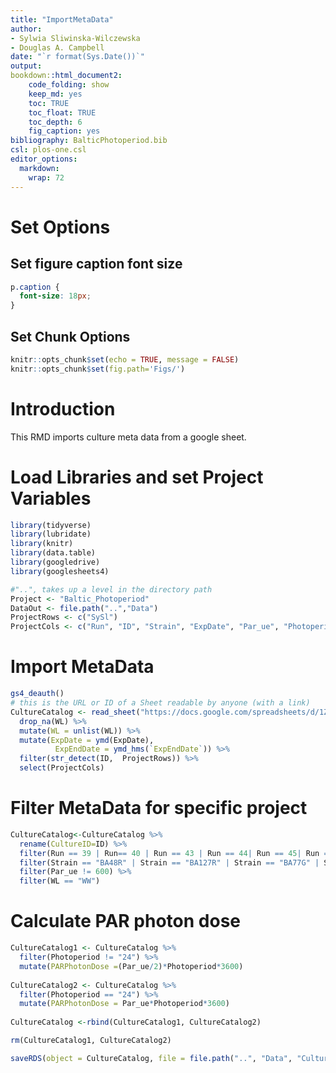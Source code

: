 ```yaml
---
title: "ImportMetaData"
author:
- Sylwia Sliwinska-Wilczewska
- Douglas A. Campbell
date: "`r format(Sys.Date())`"
output:
bookdown::html_document2:
    code_folding: show
    keep_md: yes
    toc: TRUE
    toc_float: TRUE
    toc_depth: 6
    fig_caption: yes
bibliography: BalticPhotoperiod.bib
csl: plos-one.csl
editor_options: 
  markdown: 
    wrap: 72
---
```


# Set Options

## Set figure caption font size

```css
p.caption {
  font-size: 18px;
}
```

## Set Chunk Options

```r
knitr::opts_chunk$set(echo = TRUE, message = FALSE)
knitr::opts_chunk$set(fig.path='Figs/')
```

# Introduction

This RMD imports culture meta data from a google sheet.

# Load Libraries and set Project Variables

```r
library(tidyverse)
library(lubridate)
library(knitr)
library(data.table)
library(googledrive)
library(googlesheets4)
```

```r
#"..", takes up a level in the directory path
Project <- "Baltic_Photoperiod"
DataOut <- file.path("..","Data")
ProjectRows <- c("SySl")
ProjectCols <- c("Run", "ID", "Strain", "ExpDate", "Par_ue", "Photoperiod", "MC", "Tube", "O2", "WL","LightShape", "ExpEndDate")
```

# Import MetaData 

```r
gs4_deauth()
# this is the URL or ID of a Sheet readable by anyone (with a link)
CultureCatalog <- read_sheet("https://docs.google.com/spreadsheets/d/1ZXpwR7Gfto-uRzVdXzMpQF4frbrvMLH_IyLqonFZRSw/edit#gid=0") %>% 
  drop_na(WL) %>%
  mutate(WL = unlist(WL)) %>%
  mutate(ExpDate = ymd(ExpDate),
          ExpEndDate = ymd_hms(`ExpEndDate`)) %>% 
  filter(str_detect(ID,  ProjectRows)) %>% 
  select(ProjectCols)          
```

# Filter MetaData for specific project

```r
CultureCatalog<-CultureCatalog %>% 
  rename(CultureID=ID) %>% 
  filter(Run == 39 | Run== 40 | Run == 43 | Run == 44| Run == 45| Run == 46| Run == 54 | Run == 55 | Run == 58 | Run == 60 | Run == 62 | Run == 65 | Run == 71 | Run == 74 | Run == 75 | Run == 77 | Run == 117 | Run == 121) %>% 
  filter(Strain == "BA48R" | Strain == "BA127R" | Strain == "BA77G" | Strain == "BA56G") %>% 
  filter(Par_ue != 600) %>% 
  filter(WL == "WW")
```

# Calculate PAR photon dose

```r
CultureCatalog1 <- CultureCatalog %>%
  filter(Photoperiod != "24") %>% 
  mutate(PARPhotonDose =(Par_ue/2)*Photoperiod*3600)
  
CultureCatalog2 <- CultureCatalog %>%
  filter(Photoperiod == "24") %>% 
  mutate(PARPhotonDose = Par_ue*Photoperiod*3600) 
  
CultureCatalog <-rbind(CultureCatalog1, CultureCatalog2)

rm(CultureCatalog1, CultureCatalog2)
```

```r
saveRDS(object = CultureCatalog, file = file.path("..", "Data", "CultureCatalog.Rds"), compress = "xz")
```

